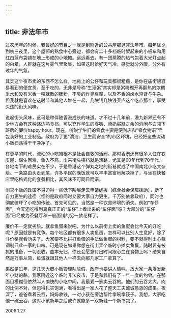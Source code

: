 ```yaml
---
---
---
```

title: 非法年市
---




过农历年的时候，我最好的节目之一就是到附近的公共屋邨逛非法年市。每年除夕到初三夜里，这个屋邨的熟食中心旁边，都会有二十多档临时架起来的小板车和用红白蓝布袋铺在地上形成的小地摊。远远看去，有一团蒸腾的热气包着大光灯点起的白晕，人群就在这片雾气里聚集，如果这时恰好天气冷，感觉就分外暖，分外有过年的气氛。

其实这个夜市卖的东西不怎么样，地摊上的公仔和玩具都很粗糙，是你在庙街很容易看到的便宜货。至于吃的，无非是号称“生滚粥”其实却是粥粉糊开再翻热的浓稠米水和没有米香一咬就散的肠粉，不臭的炸臭豆腐，以及不香的卤水鸡肾与牛杂。但我就是喜欢在这时节和其他人堆在一起，几块钱几块钱买点这个吃点那个，享受久违的街头风味。

说起街头风味，这可是种伴随香港成长的味道。才不过十几年前，港九新界还有不少地方会有这种路边熟食档，可以充作学生的零嘴、师奶买餸之余的消闲与白领下班后的廉价happy hour。现在，听说学生们的零食主要是便利店和“零食物语”里包装好的工业制品。政府为了更“清洁、卫生而安全”的市区环境，已经把这些流动小贩扫荡得干干净净了。

在更早的时代，流动的小吃摊根本是社会自救的活阀。那时香港还有很多人住在铁皮屋，谋生困难，收入不高，出来街头摆档就是活路。尤其是60年代到70年代，各地南下的难民实在不少，于是香港这个弹丸之地的街巷就成了中国南北小吃大杂烩。一条路由头走到尾，许多平民的晚饭就可以丰丰富富地解决掉了，与坐在快餐店里吃格式化的套餐相比，其风味不可同日而语。

消灭小贩的政策不只迫得一些低下阶层走去申请综援（综合社会保障援助），断了自力更生的途径（怪的是政府同时又要大家自力更生，千万别依靠政府），同时也彻底破坏了小吃的传统。首先可见的，当然是一种饮食环境的消失。例如“车仔面”，今天还吃得到真真正正的“车仔”上煮出来的“车仔面”吗？大部分的“车仔面”已经成为茶餐厅和一般面铺的另一款花样了。

廉价不一定就劣质。就拿鱼蛋来说吧，为什么以前街上卖的鱼蛋会比今天的好吃呢？原因就是有竞争。每个地区都有很多人卖鱼蛋，怎样可以比别人生意好，除了斗价格就看功夫了。大家要不比拼打鱼蛋的手法做鱼蛋的材料，要不就得别出心裁调制只此一家的口味。可是现在如果你想在街上弄个临时小摊卖鱼蛋，随时要有被抓的准备，一切没收，血本无归，你还会愿意付出时间跟心血在食物上吗？结果自然是万事从简，鱼蛋就跟其他人一样去向那几家工厂拿算了。

果然是过年，这几天大概小贩管理队放假，政府也要讲人情味，放大家一条发发新年小财的路。我家附近这个临时非法夜市，于是和我们有了一年一度的约会。在那面目模糊但依然叫人愉快的小吃中间，我最爱一家卖云吞的。他们的云吞太大，肉的比例不对，但包得扎实饱满，看得出是一家人花了整天工夫诚诚恳恳的成果。夜深了，爸爸煮着云吞，妈妈收钱，一对小孩在旁边帮忙拿碗拿筷子。我想，大家吃他一碗云吞，这对小孩新年之后或许就能多一双新鞋一个新书包了。





2006.1.27